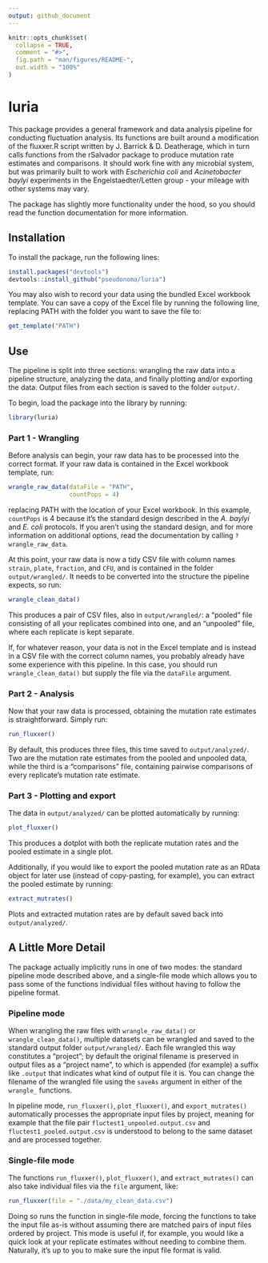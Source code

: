 ```yaml
---
output: github_document
---
```


<!-- README.md is generated from README.Rmd. Please edit that file -->

```r
knitr::opts_chunk$set(
  collapse = TRUE,
  comment = "#>",
  fig.path = "man/figures/README-",
  out.width = "100%"
)
```

# luria

<!-- badges: start -->

<!-- badges: end -->

This package provides a general framework and data analysis pipeline for conducting fluctuation analysis. Its functions are built around a modification of the fluxxer.R script written by J. Barrick & D. Deatherage, which in turn calls functions from the rSalvador package to produce mutation rate estimates and comparisons. It should work fine with any microbial system, but was primarily built to work with *Escherichia coli* and *Acinetobacter baylyi* experiments in the Engelstaedter/Letten group - your mileage with other systems may vary.

The package has slightly more functionality under the hood, so you should read the function documentation for more information.

## Installation

To install the package, run the following lines:

``` r
install.packages("devtools")
devtools::install_github("pseudonoma/luria")
```

You may also wish to record your data using the bundled Excel workbook template. You can save a copy of the Excel file by running the following line, replacing PATH with the folder you want to save the file to:

``` r
get_template("PATH")
```

## Use

The pipeline is split into three sections: wrangling the raw data into a pipeline structure, analyzing the data, and finally plotting and/or exporting the data. Output files from each section is saved to the folder `output/`.

To begin, load the package into the library by running:

``` r
library(luria)
```

### Part 1 - Wrangling

Before analysis can begin, your raw data has to be processed into the correct format. If your raw data is contained in the Excel workbook template, run:

``` r
wrangle_raw_data(dataFile = "PATH", 
                 countPops = 4)
```
replacing PATH with the location of your Excel workbook. In this example, `countPops` is 4 because it's the standard design described in the *A. baylyi* and *E. coli* protocols. If you aren't using the standard design, and for more information on additional options, read the documentation by calling `?wrangle_raw_data`.

At this point, your raw data is now a tidy CSV file with column names `strain`, `plate`, `fraction`, and `CFU`, and is contained in the folder `output/wrangled/`. It needs to be converted into the structure the pipeline expects, so run:

``` r
wrangle_clean_data()
```

This produces a pair of CSV files, also in `output/wrangled/`: a "pooled" file consisting of all your replicates combined into one, and an "unpooled" file, where each replicate is kept separate.

If, for whatever reason, your data is not in the Excel template and is instead in a CSV file with the correct column names, you probably already have some experience with this pipeline. In this case, you should run `wrangle_clean_data()` but supply the file via the `dataFile` argument.

### Part 2 - Analysis

Now that your raw data is processed, obtaining the mutation rate estimates is straightforward. Simply run:

``` r
run_fluxxer()
```

By default, this produces three files, this time saved to `output/analyzed/`. Two are the mutation rate estimates from the pooled and unpooled data, while the third is a "comparisons" file, containing pairwise comparisons of every replicate's mutation rate estimate.

### Part 3 - Plotting and export

The data in `output/analyzed/` can be plotted automatically by running:

``` r
plot_fluxxer()
```

This produces a dotplot with both the replicate mutation rates and the pooled estimate in a single plot.

Additionally, if you would like to export the pooled mutation rate as an RData object for later use (instead of copy-pasting, for example), you can extract the pooled estimate by running:

``` r
extract_mutrates()
```

Plots and extracted mutation rates are by default saved back into `output/analyzed/`.

## A Little More Detail

The package actually implicitly runs in one of two modes: the standard pipeline mode described above, and a single-file mode which allows you to pass some of the functions individual files without having to follow the pipeline format.

### Pipeline mode

When wrangling the raw files with `wrangle_raw_data()` or `wrangle_clean_data()`, multiple datasets can be wrangled and saved to the standard output folder `output/wrangled/`. Each file wrangled this way constitutes a "project"; by default the original filename is preserved in output files as a "project name", to which is appended (for example) a suffix like `.output` that indicates what kind of output file it is. You can change the filename of the wrangled file using the `saveAs` argument in either of the `wrangle_` functions.

In pipeline mode, `run_fluxxer()`, `plot_fluxxer()`, and `export_mutrates()` automatically processes the appropriate input files by project, meaning for example that the file pair `fluctest1_unpooled.output.csv` and `fluctest1_pooled.output.csv` is understood to belong to the same dataset and are processed together.

### Single-file mode

The functions `run_fluxxer()`, `plot_fluxxer()`, and `extract_mutrates()` can also take individual files via the `file` argument, like:

``` r
run_fluxxer(file = "./data/my_clean_data.csv")
```

Doing so runs the function in single-file mode, forcing the functions to take the input file as-is without assuming there are matched pairs of input files ordered by project. This mode is useful if, for example, you would like a quick look at your replicate estimates without needing to combine them. Naturally, it's up to you to make sure the input file format is valid.
